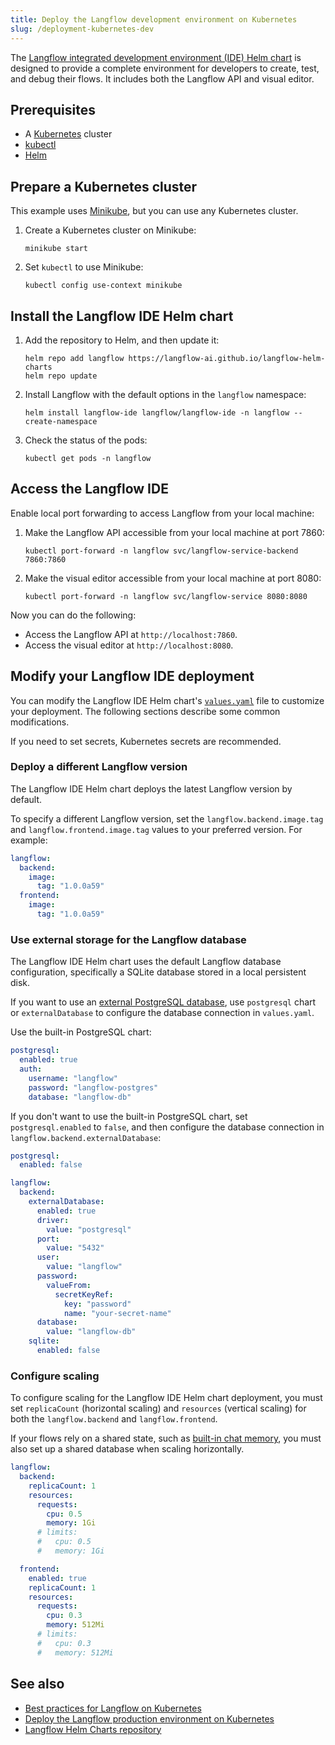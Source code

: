 ```yaml
---
title: Deploy the Langflow development environment on Kubernetes
slug: /deployment-kubernetes-dev
---
```



The [Langflow integrated development environment (IDE) Helm chart](https://github.com/langflow-ai/langflow-helm-charts/tree/main/charts/langflow-ide) is designed to provide a complete environment for developers to create, test, and debug their flows. It includes both the Langflow API and visual editor.

## Prerequisites

- A [Kubernetes](https://kubernetes.io/docs/setup/) cluster
- [kubectl](https://kubernetes.io/docs/tasks/tools/#kubectl)
- [Helm](https://helm.sh/docs/intro/install/)

## Prepare a Kubernetes cluster

This example uses [Minikube](https://minikube.sigs.k8s.io/docs/start/), but you can use any Kubernetes cluster.

1. Create a Kubernetes cluster on Minikube:

	```shell
	minikube start
	```

2. Set `kubectl` to use Minikube:

	```shell
	kubectl config use-context minikube
	```

## Install the Langflow IDE Helm chart

1. Add the repository to Helm, and then update it:

	```shell
	helm repo add langflow https://langflow-ai.github.io/langflow-helm-charts
	helm repo update
	```

2. Install Langflow with the default options in the `langflow` namespace:

	```shell
	helm install langflow-ide langflow/langflow-ide -n langflow --create-namespace
	```

3. Check the status of the pods:

	```shell
	kubectl get pods -n langflow
	```

## Access the Langflow IDE

Enable local port forwarding to access Langflow from your local machine:

1. Make the Langflow API accessible from your local machine at port 7860:

    ```shell
    kubectl port-forward -n langflow svc/langflow-service-backend 7860:7860
    ```

2. Make the visual editor accessible from your local machine at port 8080:

    ```shell
    kubectl port-forward -n langflow svc/langflow-service 8080:8080
    ```

Now you can do the following:

- Access the Langflow API at `http://localhost:7860`.
- Access the visual editor at `http://localhost:8080`.

## Modify your Langflow IDE deployment

You can modify the Langflow IDE Helm chart's [`values.yaml`](https://github.com/langflow-ai/langflow-helm-charts/blob/main/charts/langflow-ide/values.yaml) file to customize your deployment.
The following sections describe some common modifications.

If you need to set secrets, Kubernetes secrets are recommended.

### Deploy a different Langflow version

The Langflow IDE Helm chart deploys the latest Langflow version by default.

To specify a different Langflow version, set the `langflow.backend.image.tag` and `langflow.frontend.image.tag` values to your preferred version.
For example:

```yaml
langflow:
  backend:
    image:
      tag: "1.0.0a59"
  frontend:
    image:
      tag: "1.0.0a59"
```

### Use external storage for the Langflow database

The Langflow IDE Helm chart uses the default Langflow database configuration, specifically a SQLite database stored in a local persistent disk.

If you want to use an [external PostgreSQL database](/configuration-custom-database), use `postgresql` chart or `externalDatabase` to configure the database connection in `values.yaml`.

<Tabs>
<TabItem value="postgresql" label="postgresql" default>

Use the built-in PostgreSQL chart:

```yaml
postgresql:
  enabled: true
  auth:
    username: "langflow"
    password: "langflow-postgres"
    database: "langflow-db"
```

</TabItem>
<TabItem value="externaldatabase" label="externalDatabase">

If you don't want to use the built-in PostgreSQL chart, set `postgresql.enabled` to `false`, and then configure the database connection in `langflow.backend.externalDatabase`:

```yaml
postgresql:
  enabled: false

langflow:
  backend:
    externalDatabase:
      enabled: true
      driver:
        value: "postgresql"
      port:
        value: "5432"
      user:
        value: "langflow"
      password:
        valueFrom:
          secretKeyRef:
            key: "password"
            name: "your-secret-name"
      database:
        value: "langflow-db"
    sqlite:
      enabled: false
```

</TabItem>
</Tabs>

### Configure scaling

To configure scaling for the Langflow IDE Helm chart deployment, you must set `replicaCount` (horizontal scaling) and `resources` (vertical scaling) for both the `langflow.backend` and `langflow.frontend`.

If your flows rely on a shared state, such as [built-in chat memory](/memory), you must also set up a shared database when scaling horizontally.

```yaml
langflow:
  backend:
    replicaCount: 1
    resources:
      requests:
        cpu: 0.5
        memory: 1Gi
      # limits:
      #   cpu: 0.5
      #   memory: 1Gi

  frontend:
    enabled: true
    replicaCount: 1
    resources:
      requests:
        cpu: 0.3
        memory: 512Mi
      # limits:
      #   cpu: 0.3
      #   memory: 512Mi
```

## See also

* [Best practices for Langflow on Kubernetes](/deployment-prod-best-practices)
* [Deploy the Langflow production environment on Kubernetes](/deployment-kubernetes-prod)
* [Langflow Helm Charts repository](https://github.com/langflow-ai/langflow-helm-charts)